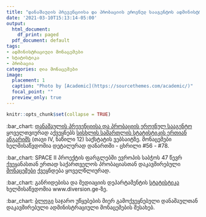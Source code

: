 ```yaml
---
title: "დანაშაულის პრევენციისა და პრობაციის ეროვნულ სააგენტოს ადმინისტრაციული მონაცემები"
date: '2021-03-10T15:13:14-05:00'
output:
  html_document:
    df_print: paged
  pdf_document: default
tags:
- ადმინისტრაციული მონაცემები
- სტატისტიკა
- პრობაცია
categories: ღია მონაცემები
image:
  placement: 1
  caption: "Photo by [Academic](https://sourcethemes.com/academic/)"
  focal_point: ""
  preview_only: true
---
```


```r
knitr::opts_chunk$set(collapse = TRUE)
```


:bar_chart: [დანაშაულის პრევენციისა და პრობაციის ეროვნულ სააგენტო](https://www.facebook.com/CenterforCrimePrevention) ყოველთვიურად აქვეყნებს [სისხლის სამართლის სტატისტიკის ერთიან ანგარიშს](https://www.geostat.ge/ka/modules/categories/679/siskhlis-samartlis-statistikis-ertiani-angarishi) (თავი IV, ნაწილი 12) საქსტატის ვებსაიტზე. მონაცემები ხელმისაწვდომია დეტალურად დანართში - ცხრილი #56 - #78.

:bar_chart: SPACE II პროექტის ფარგლებში ევროპის საბჭოს 47 წევრ ქვეყანასთან ერთად საქართველოს პრობაციასთან დაკავშირებული [მონაცემები](https://wp.unil.ch/space/space-ii/annual-reports/) ქვეყნდება ყოველწლიურად.   

:bar_chart: განრიდებისა და მედიაციის დეპარტამენტის [სტატისტიკა](http://diversion.ge/?action=page&pid=52&lang=geo) ხელმისაწვდომია www.diversion.ge-ზე. 


:bar_chart: [ბლოგი](https://temurgugushvili.ge/ka/category/%E1%83%90%E1%83%93%E1%83%9B%E1%83%98%E1%83%9C%E1%83%98%E1%83%A1%E1%83%A2%E1%83%A0%E1%83%90%E1%83%AA%E1%83%98%E1%83%A3%E1%83%9A%E1%83%98-%E1%83%9B%E1%83%9D%E1%83%9C%E1%83%90%E1%83%AA%E1%83%94%E1%83%9B%E1%83%94%E1%83%91%E1%83%98/) საჯარო უწყებების მიერ გამოქვეყნებული დანაშაულთან დაკავშირებული ადმინისტრაციული მონაცემების შესახებ. 






